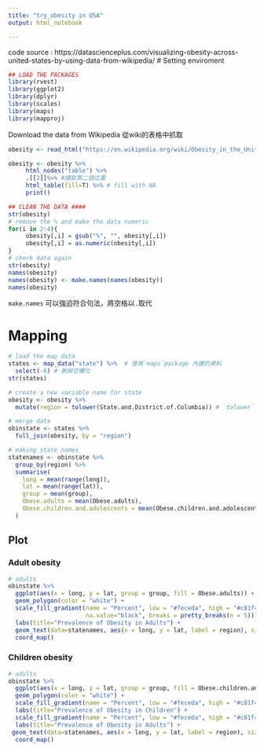 ```yaml
---
title: "try_obesity in USA"
output: html_notebook

---
```

code source : https://datascienceplus.com/visualizing-obesity-across-united-states-by-using-data-from-wikipedia/
# Setting enviroment
```r
## LOAD THE PACKAGES 
library(rvest)
library(ggplot2)
library(dplyr)
library(scales)
library(maps)
library(mapproj)
```

Download the data from Wikipedia
從wiki的表格中抓取

```r
obesity <- read_html("https://en.wikipedia.org/wiki/Obesity_in_the_United_States")

obesity <- obesity %>%
     html_nodes("table") %>%
     .[[2]]%>% #讀取第二個位置
     html_table(fill=T) %>% # fill with NA 
     print()
```
```r
## CLEAN THE DATA ####
str(obesity)
# remove the % and make the data numeric
for(i in 2:4){
     obesity[,i] = gsub("%", "", obesity[,i])
     obesity[,i] = as.numeric(obesity[,i])
}
# check data again
str(obesity)
names(obesity)
names(obesity) <- make.names(names(obesity)) 
names(obesity)
```
`make.names` 可以強迫符合句法，將空格以`.`取代

# Mapping
```r
# load the map data
states <- map_data("state") %>%  # 使用`maps`package 內建的資料
  select(-6) # 刪掉空欄位
str(states)
```

```r
# create a new variable name for state
obesity <- obesity %>%
  mutate(region = tolower(State.and.District.of.Columbia)) # `tolower` 全改為小寫

# merge data
obinstate <- states %>%
  full_join(obesity, by = "region") 

# making state names
statenames <- obinstate %>% 
  group_by(region) %>%
  summarise(
    long = mean(range(long)), 
    lat = mean(range(lat)), 
    group = mean(group), 
    Obese.adults = mean(Obese.adults), 
    Obese.children.and.adolescents = mean(Obese.children.and.adolescents)
  )
```

## Plot 
### Adult obesity
```r
# adults
obinstate %>%
  ggplot(aes(x = long, y = lat, group = group, fill = Obese.adults)) + 
  geom_polygon(color = "white") +
  scale_fill_gradient(name = "Percent", low = "#feceda", high = "#c81f49", guide = "colorbar",
                      na.value="black", breaks = pretty_breaks(n = 5)) +
  labs(title="Prevalence of Obesity in Adults") +
  geom_text(data=statenames, aes(x = long, y = lat, label = region), size=3) +
  coord_map()
```
### Children obesity
```r
# adults
obinstate %>%
  ggplot(aes(x = long, y = lat, group = group, fill = Obese.children.and.adolescents)) + 
  geom_polygon(color = "white") +
  scale_fill_gradient(name = "Percent", low = "#feceda", high = "#c81f49", guide = "colorbar",na.value="black", breaks = pretty_breaks(n = 5)) +
  labs(title="Prevalence of Obesity in Children") +
  scale_fill_gradient(name = "Percent", low = "#feceda", high = "#c81f49", guide = "colorbar",     na.value="black", breaks = pretty_breaks(n = 5)) +
  labs(title="Prevalence of Obesity in Adults") +
 geom_text(data=statenames, aes(x = long, y = lat, label = region), size=3) +
  coord_map()
```                 


